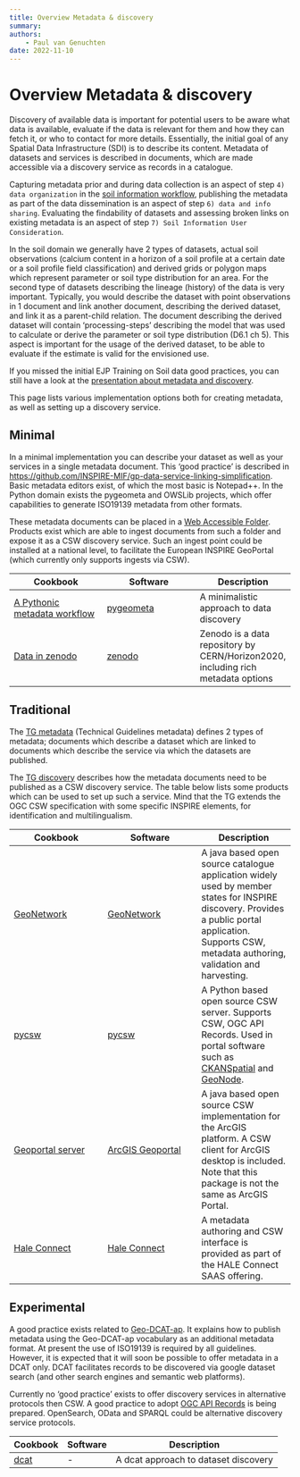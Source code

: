```yaml
---
title: Overview Metadata & discovery
summary: 
authors:
    - Paul van Genuchten
date: 2022-11-10
---
```


# Overview Metadata & discovery

Discovery of available data is important for potential users to be aware what data is available, evaluate if the data is relevant for them and how they can fetch it, or who to contact for more details. Essentially, the initial goal of any Spatial Data Infrastructure (SDI) is to describe its content. Metadata of datasets and services is described in documents, which are made accessible via a discovery service as records in a catalogue.

Capturing metadata prior and during data collection is an aspect of step `4) data organization` in the [soil information workflow](https://www.isric.org/index.php/utilise/community-practice), publishing the metadata as part of the data dissemination is an aspect of step `6) data and info sharing`. Evaluating the findability of datasets and assessing broken links on existing metadata is an aspect of step `7) Soil Information User Consideration`.

In the soil domain we generally have 2 types of datasets, actual soil observations (calcium content in a horizon of a soil profile at a certain date or a soil profile field classification) and derived grids or polygon maps which represent parameter or soil type distribution for an area. For the second type of datasets describing the lineage (history) of the data is very important. Typically, you would describe the dataset with point observations in 1 document and link another document, describing the derived dataset, and link it as a parent-child relation. The document describing the derived dataset will contain 'processing-steps' describing the model that was used to calculate or derive the parameter or soil type distribution (D6.1 ch 5). This aspect is important for the usage of the derived dataset, to be able to evaluate if the estimate is valid for the envisioned use.

If you missed the initial EJP Training on Soil data good practices, you can still have a look at the [presentation about metadata and discovery](https://wur.yuja.com/V/Video?v=186423&node=793652&a=1324462841&autoplay=1).

This page lists various implementation options both for creating metadata, as well as setting up a discovery service.

## Minimal

In a minimal implementation you can describe your dataset as well as your services in a single metadata document. This 'good practice' is described in [https://github.com/INSPIRE-MIF/gp-data-service-linking-simplification](https://github.com/INSPIRE-MIF/gp-data-service-linking-simplification). Basic metadata editors exist, of which the most basic is Notepad++. In the Python domain exists the pygeometa and OWSLib projects, which offer capabilities to generate ISO19139 metadata from other formats.

These metadata documents can be placed in a [Web Accessible Folder](https://ioos.github.io/catalog/pages/registry/waf_creation/). Products exist which are able to ingest documents from such a folder and expose it as a CSW discovery service. Such an ingest point could be installed at a national level, to facilitate the European INSPIRE GeoPortal (which currently only supports ingests via CSW).

| Cookbook | Software | Description |
| --- | ---| --- |
| [A Pythonic metadata workflow](cookbook/pygeometa.qmd) | [pygeometa](https://geopython.github.io/pygeometa) | A minimalistic approach to data discovery |
| [Data in zenodo](cookbook/zenodo.qmd) | [zenodo](https://zenodo.org) | Zenodo is a data repository by CERN/Horizon2020, including rich metadata options |

## Traditional

The [TG metadata](https://inspire.ec.europa.eu/id/document/tg/metadata-iso19139) (Technical Guidelines metadata) defines 2 types of metadata; documents which describe a dataset which are linked to documents which describe the service via which the datasets are published.

The [TG discovery](https://inspire.ec.europa.eu/documents/technical-guidance-implementation-inspire-discovery-services-0) describes how the metadata documents need to be published as a CSW discovery service. The table below lists some products which can be used to set up such a service. Mind that the TG extends the OGC CSW specification with some specific INSPIRE elements, for identification and multilingualism.

| Cookbook | Software | Description |
| --- | ---| --- |
| [GeoNetwork](cookbook/geonetwork.qmd) | [GeoNetwork](https://www.geonetwork-opensource.org/) | A java based open source catalogue application widely used by member states for INSPIRE discovery. Provides a public portal application. Supports CSW, metadata authoring, validation and harvesting. |
| [pycsw](cookbook/pycsw.qmd) | [pycsw](https://pycsw.org/) | A Python based open source CSW server. Supports CSW, OGC API Records. Used in portal software such as [CKAN](https://github.com/ckan/ckanext-spatial)[Spatial](https://github.com/ckan/ckanext-spatial) and [GeoNode](https://geonode.org/). |
| [Geoportal server](cookbook/geoportal-server.qmd) | [ArcGIS Geoportal](https://github.com/Esri/geoportal-server) | A java based open source CSW implementation for the ArcGIS platform. A CSW client for ArcGIS desktop is included. Note that this package is not the same as ArcGIS Portal. |
| [Hale Connect](cookbook/hale-connect.qmd) | [Hale Connect](https://www.wetransform.to/products/haleconnect/) | A metadata authoring and CSW interface is provided as part of the HALE Connect SAAS offering. |

## Experimental

A good practice exists related to [Geo-DCAT-ap](https://inspire.ec.europa.eu/good-practice/geodcat-ap). It explains how to publish metadata using the Geo-DCAT-ap vocabulary as an additional metadata format. At present the use of ISO19139 is required by all guidelines. However, it is expected that it will soon be possible to offer metadata in a DCAT only. DCAT facilitates records to be discovered via google dataset search (and other search engines and semantic web platforms).

Currently no 'good practice' exists to offer discovery services in alternative protocols then CSW. A good practice to adopt [OGC API Records](https://ogcapi.ogc.org/records/) is being prepared. OpenSearch, OData and SPARQL could be alternative discovery service protocols.

| Cookbook | Software | Description |
| --- | ---| --- |
| [dcat](cookbook/dcat.qmd) | - | A dcat approach to dataset discovery |

